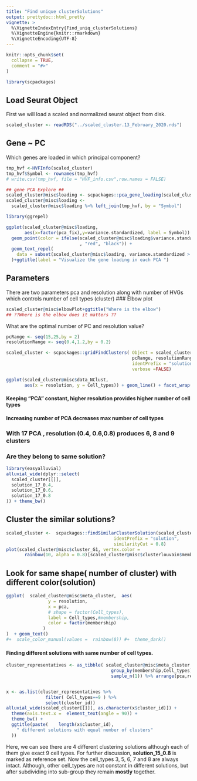 ```yaml
---
title: "Find unique clusterSolutions"
output: prettydoc::html_pretty
vignette: >
  %\VignetteIndexEntry{Find_uniq_clusterSolutions}
  %\VignetteEngine{knitr::rmarkdown}
  %\VignetteEncoding{UTF-8}
---
```


```r
knitr::opts_chunk$set(
  collapse = TRUE,
  comment = "#>"
)
```

```r
library(scpackages)
```


## Load Seurat Object 

First we will load a scaled and normalized seurat object from disk.

```r
scaled_cluster <- readRDS("../scaled_cluster.13_February_2020.rds")
```

## Gene ~ PC

Which genes are loaded in which principal component?

```r
tmp_hvf <-HVFInfo(scaled_cluster)
tmp_hvf$Symbol <- rownames(tmp_hvf)
# write.csv(tmp_hvf, file = "HVF_info.csv",row.names = FALSE)

## gene PCA Explore ##
scaled_cluster@misc$loading <- scpackages::pca_gene_loading(scaled_cluster)
scaled_cluster@misc$loading <-
  scaled_cluster@misc$loading %>% left_join(tmp_hvf, by = "Symbol")

library(ggrepel)

ggplot(scaled_cluster@misc$loading, 
       aes(x=factor(pca_fix),y=variance.standardized, label = Symbol)) +
  geom_point(color = ifelse(scaled_cluster@misc$loading$variance.standardized > 4 
                            , "red", "black")) +
  geom_text_repel(
    data = subset(scaled_cluster@misc$loading, variance.standardized > 6 )
  )+ggtitle(label = "Visualize the gene loading in each PCA ")
```

## Parameters

There are two parameters pca and resolution along with number of HVGs which controls number of cell types (cluster) 
### Elbow plot 

```r

scaled_cluster@misc$elbowPlot+ggtitle("Where is the elbow")
## ??Where is the elbow does it matters ??
```

What are the optimal number of PC and resolution value?

```r
pcRange <- seq(15,25,by = 2)
resolutionRange <- seq(0.4,1.2,by = 0.2)

scaled_cluster <- scpackages::gridFindClusters( Object = scaled_cluster, 
                                                pcRange, resolutionRange,
                                                identPrefix = "solution", 
                                                verbose =FALSE)

ggplot(scaled_cluster@misc$data_NClust,
       aes(x = resolution, y = Cell_types)) + geom_line() + facet_wrap(. ~ pc)
```

#### Keeping "PCA" constant, higher resolution provides higher number of cell types
#### Increasing number of PCA decreases max number of cell types

### With 17 PCA , resolution (0.4, 0.6,0.8) produces 6, 8 and 9 clusters  
### Are they belong to same solution?  
```r
library(easyalluvial)
alluvial_wide(dplyr::select(
  scaled_cluster[[]],
  solution_17_0.4,
  solution_17_0.6,
  solution_17_0.8
)) + theme_bw()
```


## Cluster the similar solutions?

```r
scaled_cluster <-  scpackages::findSimilarClusterSolution(scaled_cluster,
                                         identPrefix = "solution",
                                         similarityCut = 0.8)
plot(scaled_cluster@misc$cluster_G1, vertex.color = 
       rainbow(10, alpha = 0.8)[scaled_cluster@misc$clusterlouvain$membership])

```

## Look for same shape( number of cluster) with different color(solution) 


```r
ggplot(  scaled_cluster@misc$meta_cluster,  aes(
                y = resolution,
                x = pca,
                # shape = factor(Cell_types),
                label = Cell_types,#membership,
                color = factor(membership)
              )
)  + geom_text()
#+  scale_color_manual(values =  rainbow(8)) #+  theme_dark()
```

#### Finding different solutions with same number of cell types.

```r
cluster_representatives <- as_tibble( scaled_cluster@misc$meta_cluster %>% 
                                        group_by(membership,Cell_types) %>% 
                                        sample_n(1)) %>% arrange(pca,resolution)


x <- as.list(cluster_representatives %>% 
               filter( Cell_types==9 ) %>% 
               select(cluster_id))
alluvial_wide(scaled_cluster[[]][, as.character(x$cluster_id)]) + 
  theme(axis.text.x =  element_text(angle = 90)) +
  theme_bw() + 
  ggtitle(paste(    length(x$cluster_id),
    " different solutions with equal number of clusters"
  ))
```

Here, we can see there are 4 different clustering solutions although each of them give exact 9 cell types. For further discussion, **solution_15_0.8** is marked as reference set. Now the cell_types 3, 5, 6, 7 and 8 are always intact. Although, other cell_types are not constant in different solutions, but after subdividing into sub-group they remain **mostly** together.

